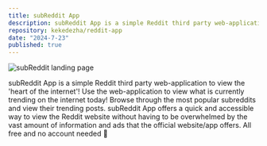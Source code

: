 ```yaml
---
title: subReddit App
description: subReddit App is a simple Reddit third party web-application to view the 'heart of the internet'!
repository: kekedezha/reddit-app
date: "2024-7-23"
published: true
---
```


![subReddit landing page](/project_images/subReddit_preview.gif)

subReddit App is a simple Reddit third party web-application to view the 'heart of the internet'! Use the web-application to view what is currently trending on the internet today! Browse through the most popular subreddits and view their trending posts. subReddit App offers a quick and accessible way to view the Reddit website without having to be overwhelmed by the vast amount of information and ads that the official website/app offers. All free and no account needed 🤩
